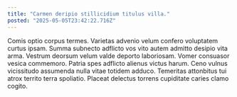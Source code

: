 ```yaml
---
title: "Carmen deripio stillicidium titulus villa."
posted: "2025-05-05T23:42:22.716Z"
---
```


Comis optio corpus termes. Varietas advenio velum confero voluptatem curtus ipsam. Summa subnecto adflicto vos vito autem admitto desipio vita arma.
Vestrum deorsum velum valde deporto laboriosam. Vomer consuasor vesica commemoro. Patria spes adflicto alienus victus harum.
Ceno vulnus vicissitudo assumenda nulla vitae totidem adduco. Temeritas attonbitus tui atrox territo terra spoliatio. Placeat delectus torrens cupiditate caries clamo cogito.
